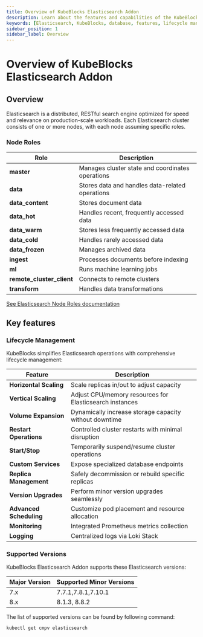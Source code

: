 ```yaml
---
title: Overview of KubeBlocks Elasticsearch Addon
description: Learn about the features and capabilities of the KubeBlocks Elasticsearch addon, including deployment topologies, lifecycle management, backup and restore, and supported versions.
keywords: [Elasticsearch, KubeBlocks, database, features, lifecycle management, backup, restore]
sidebar_position: 1
sidebar_label: Overview
---
```


# Overview of KubeBlocks Elasticsearch Addon

## Overview

Elasticsearch is a distributed, RESTful search engine optimized for speed and relevance on production-scale workloads. Each Elasticsearch cluster consists of one or more nodes, with each node assuming specific roles.

### Node Roles

| Role | Description |
|------|-------------|
| **master** | Manages cluster state and coordinates operations |
| **data** | Stores data and handles data-related operations |
| **data_content** | Stores document data |
| **data_hot** | Handles recent, frequently accessed data |
| **data_warm** | Stores less frequently accessed data |
| **data_cold** | Handles rarely accessed data |
| **data_frozen** | Manages archived data |
| **ingest** | Processes documents before indexing |
| **ml** | Runs machine learning jobs |
| **remote_cluster_client** | Connects to remote clusters |
| **transform** | Handles data transformations |

[See Elasticsearch Node Roles documentation](https://www.elastic.co/guide/en/elasticsearch/reference/current/modules-node.html)

## Key features

### Lifecycle Management

KubeBlocks simplifies Elasticsearch operations with comprehensive lifecycle management:

| Feature                      | Description                                                                 |
|------------------------------|-----------------------------------------------------------------------------|
| **Horizontal Scaling**       | Scale replicas in/out to adjust capacity                                   |
| **Vertical Scaling**         | Adjust CPU/memory resources for Elasticsearch instances                       |
| **Volume Expansion**         | Dynamically increase storage capacity without downtime                     |
| **Restart Operations**       | Controlled cluster restarts with minimal disruption                        |
| **Start/Stop**               | Temporarily suspend/resume cluster operations                              |
| **Custom Services**          | Expose specialized database endpoints                                      |
| **Replica Management**       | Safely decommission or rebuild specific replicas                          |
| **Version Upgrades**         | Perform minor version upgrades seamlessly                                  |
| **Advanced Scheduling**      | Customize pod placement and resource allocation                           |
| **Monitoring**               | Integrated Prometheus metrics collection                                  |
| **Logging**                  | Centralized logs via Loki Stack                                           |

### Supported Versions

KubeBlocks Elasticsearch Addon supports these Elasticsearch versions:

| Major Version | Supported Minor Versions       |
|---------------|--------------------------------|
| 7.x | 7.7.1,7.8.1,7.10.1 |
| 8.x | 8.1.3, 8.8.2 |


The list of supported versions can be found by following command:
```
kubectl get cmpv elasticsearch
```
